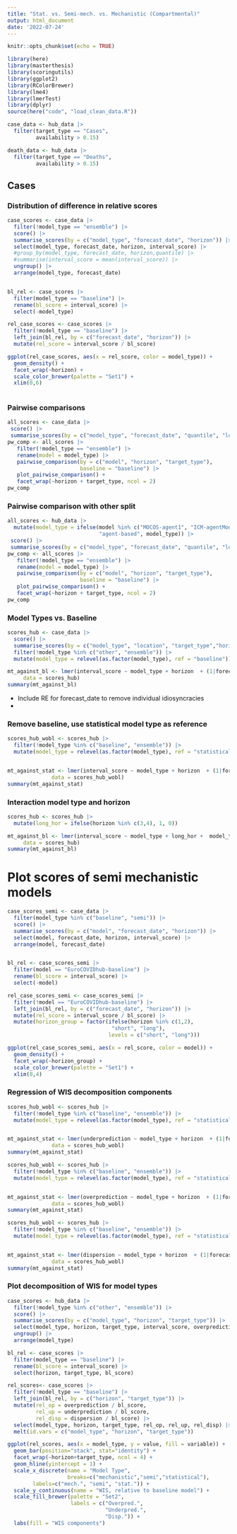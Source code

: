 ```yaml
---
title: "Stat. vs. Semi-mech. vs. Mechanistic (Compartmental)"
output: html_document
date: '2022-07-24'
---
```


```r
knitr::opts_chunk$set(echo = TRUE)
```

```r
library(here)
library(masterthesis)
library(scoringutils)
library(ggplot2)
library(RColorBrewer)
library(lme4)
library(lmerTest)
library(dplyr)
source(here("code", "load_clean_data.R"))

case_data <- hub_data |>
  filter(target_type == "Cases", 
         availability > 0.15)

death_data <- hub_data |>
  filter(target_type == "Deaths",
         availability > 0.15)
```



## Cases
### Distribution of difference in relative scores
```r
case_scores <- case_data |>
  filter(!model_type == "ensemble") |>
  score() |>
  summarise_scores(by = c("model_type", "forecast_date", "horizon")) |>
  select(model_type, forecast_date, horizon, interval_score) |>
  #group_by(model_type, forecast_date, horizon,quantile) |>
  #summarise(interval_score = mean(interval_score)) |>
  ungroup() |>
  arrange(model_type, forecast_date)


bl_rel <- case_scores |> 
  filter(model_type == "baseline") |>
  rename(bl_score = interval_score) |>
  select(-model_type)

rel_case_scores <- case_scores |>
  filter(!model_type == "baseline") |>
  left_join(bl_rel, by = c("forecast_date", "horizon")) |>
  mutate(rel_score = interval_score / bl_score)
```

```r
ggplot(rel_case_scores, aes(x = rel_score, color = model_type)) +
  geom_density() +
  facet_wrap(~horizon) +
  scale_color_brewer(palette = "Set1") +
  xlim(0,6)
  
```


### Pairwise comparisons
```r
all_scores <- case_data |>
 score() |>
 summarise_scores(by = c("model_type", "forecast_date", "quantile", "location", "target_type", "horizon")) 
pw_comp <- all_scores |>  
   filter(!model_type == "ensemble") |>
   rename(model = model_type) |>
   pairwise_comparison(by = c("model", "horizon", "target_type"),
                       baseline = "baseline") |>
   plot_pairwise_comparison() +
   facet_wrap(~horizon + target_type, ncol = 2)
pw_comp
```


### Pairwise comparison with other split

```r
all_scores <- hub_data |>
  mutate(model_type = ifelse(model %in% c("MOCOS-agent1", "ICM-agentModel"),
                             "agent-based", model_type)) |>
 score() |>
 summarise_scores(by = c("model_type", "forecast_date", "quantile", "location", "target_type", "horizon")) 
pw_comp <- all_scores |>  
   filter(!model_type == "ensemble") |>
   rename(model = model_type) |>
   pairwise_comparison(by = c("model", "horizon", "target_type"),
                       baseline = "baseline") |>
   plot_pairwise_comparison() +
   facet_wrap(~horizon + target_type, ncol = 2)
pw_comp
```


### Model Types vs. Baseline

```r
scores_hub <- case_data |>
  score() |>
  summarise_scores(by = c("model_type", "location", "target_type","horizon", "forecast_date")) |>
  filter(!model_type %in% c("other", "ensemble")) |>
  mutate(model_type = relevel(as.factor(model_type), ref = "baseline"))
```


```r
mt_against_bl <- lmer(interval_score ~ model_type + horizon  + (1|forecast_date) + (1|location),
     data = scores_hub)
summary(mt_against_bl)
```
- Include RE for forecast_date to remove individual idiosyncracies
- 

### Remove baseline, use statistical model type as reference
```r
scores_hub_wobl <- scores_hub |>
  filter(!model_type %in% c("baseline", "ensemble")) |>
  mutate(model_type = relevel(as.factor(model_type), ref = "statistical"))


mt_against_stat <- lmer(interval_score ~ model_type + horizon  + (1|forecast_date) + (1|location),
              data = scores_hub_wobl)
summary(mt_against_stat)
```
### Interaction model type and horizon
```r
scores_hub <- scores_hub |>
  mutate(long_hor = ifelse(horizon %in% c(3,4), 1, 0))

mt_against_bl <- lmer(interval_score ~ model_type + long_hor +  model_type:long_hor + (1|forecast_date) + (1|location),
     data = scores_hub)
summary(mt_against_bl)
```


# Plot scores of semi mechanistic models
```r
case_scores_semi <- case_data |>
  filter(model_type %in% c("baseline", "semi")) |>
  score() |>
  summarise_scores(by = c("model", "forecast_date", "horizon")) |>
  select(model, forecast_date, horizon, interval_score) |>
  arrange(model, forecast_date)


bl_rel <- case_scores_semi |> 
  filter(model == "EuroCOVIDhub-baseline") |>
  rename(bl_score = interval_score) |>
  select(-model)

rel_case_scores_semi <- case_scores_semi |>
  filter(!model == "EuroCOVIDhub-baseline") |>
  left_join(bl_rel, by = c("forecast_date", "horizon")) |>
  mutate(rel_score = interval_score / bl_score) |>
  mutate(horizon_group = factor(ifelse(horizon %in% c(1,2),
                                 "short", "long"),
                                levels = c("short", "long")))
```

```r
ggplot(rel_case_scores_semi, aes(x = rel_score, color = model)) +
  geom_density() +
  facet_wrap(~horizon_group) +
  scale_color_brewer(palette = "Set1") +
  xlim(0,4)
```


### Regression of WIS decomposition components
```r
scores_hub_wobl <- scores_hub |>
  filter(!model_type %in% c("baseline", "ensemble")) |>
  mutate(model_type = relevel(as.factor(model_type), ref = "statistical"))


mt_against_stat <- lmer(underprediction ~ model_type + horizon  + (1|forecast_date) + (1|location),
              data = scores_hub_wobl)
summary(mt_against_stat)
```

```r
scores_hub_wobl <- scores_hub |>
  filter(!model_type %in% c("baseline", "ensemble")) |>
  mutate(model_type = relevel(as.factor(model_type), ref = "statistical"))


mt_against_stat <- lmer(overprediction ~ model_type + horizon  + (1|forecast_date) + (1|location),
              data = scores_hub_wobl)
summary(mt_against_stat)
```
```r
scores_hub_wobl <- scores_hub |>
  filter(!model_type %in% c("baseline", "ensemble")) |>
  mutate(model_type = relevel(as.factor(model_type), ref = "statistical"))


mt_against_stat <- lmer(dispersion ~ model_type + horizon  + (1|forecast_date) + (1|location),
              data = scores_hub_wobl)
summary(mt_against_stat)
```
### Plot decomposition of WIS for model types
```r
case_scores <- hub_data |>
  filter(!model_type %in% c("other", "ensemble")) |>
  score() |>
  summarise_scores(by = c("model_type", "horizon", "target_type")) |>
  select(model_type, horizon, target_type, interval_score, overprediction, underprediction, dispersion) |>
  ungroup() |>
  arrange(model_type) 

bl_rel <- case_scores |> 
  filter(model_type == "baseline") |>
  rename(bl_score = interval_score) |>
  select(horizon, target_type, bl_score) 

rel_scores<- case_scores |>
  filter(!model_type == "baseline") |>
  left_join(bl_rel, by = c("horizon", "target_type")) |>
  mutate(rel_op = overprediction / bl_score,
         rel_up = underprediction / bl_score,
         rel_disp = dispersion / bl_score) |>
  select(model_type, horizon, target_type, rel_op, rel_up, rel_disp) |>
  melt(id.vars = c("model_type", "horizon", "target_type"))

ggplot(rel_scores, aes(x = model_type, y = value, fill = variable)) +
  geom_bar(position="stack", stat="identity") +
  facet_wrap(~horizon+target_type, ncol = 4) +
  geom_hline(yintercept = 1) +
  scale_x_discrete(name = "Model Type",
                   breaks=c("mechanistic","semi","statistical"),
        labels=c("mech.", "semi", "stat.")) +
  scale_y_continuous(name = "WIS, relative to baseline model") +
  scale_fill_brewer(palette = "Set2",
                    labels = c("Overpred.",
                               "Underpred.",
                               "Disp.")) +
  labs(fill = "WIS components")
```

